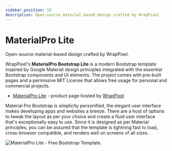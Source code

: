 ```yaml
---
sidebar_position: 19
description: Open-source material-based design crafted by WrapPixel.
---
```


# MaterialPro Lite

<SubHeading>Open-source material-based design crafted by WrapPixel.</SubHeading>

WrapPixel's **MaterialPro Bootstrap Lite** is a modern Bootstrap template inspired by Google Material design principles integrated with the essential Bootstrap components and UI elements. The project comes with pre-built pages and a permissive MIT License that allows free usage for personal and commercial projects.

- [MaterialPro Lite](https://bit.ly/2ZJuiMR) - product page hosted by [WrapPixel](../partners/wrappixel.mdx)

Material Pro Bootstrap is simplicity personified, the elegant user interface makes developing apps and websites a breeze. There are a host of options to tweak the layout as per your choice and create a fluid user interface that's exceptionally easy to use. Since it is designed as per Material principles, you can be assured that the template is lightning fast to load, cross-browser compatible, and renders well on screens of all sizes.

![MaterialPro Lite - Free Bootstrap Template.](../../../static/assets/docs-materialpro-lite-screen.jpg)
